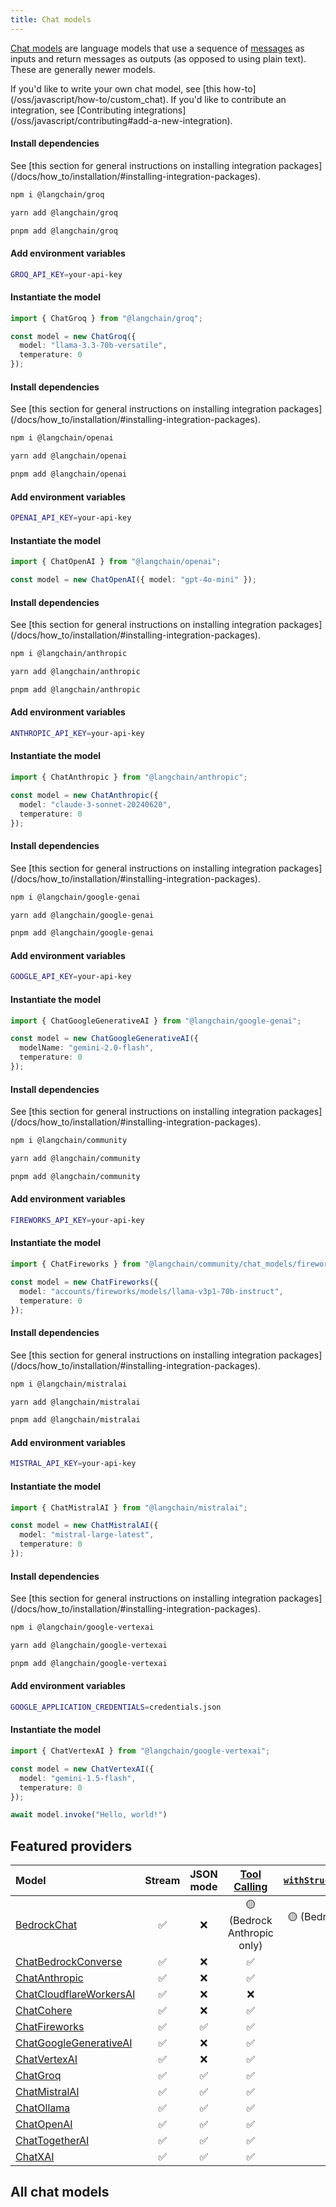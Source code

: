 ```yaml
---
title: Chat models
---
```


[Chat models](/oss/javascript/langchain/models) are language models that use a sequence of [messages](/oss/javascript/langchain/messages) as inputs and return messages as outputs (as opposed to using plain text). These are generally newer models.

<Info>
If you'd like to write your own chat model, see [this how-to](/oss/javascript/how-to/custom_chat). If you'd like to contribute an integration, see [Contributing integrations](/oss/javascript/contributing#add-a-new-integration).
</Info>

<Tabs>
<Tab title="Groq">

#### Install dependencies

<Tip>
See [this section for general instructions on installing integration packages](/docs/how_to/installation/#installing-integration-packages).
</Tip>

<Tabs>
<Tab title="npm">

```bash
npm i @langchain/groq
```

</Tab>
<Tab title="yarn">

```bash
yarn add @langchain/groq
```

</Tab>
<Tab title="pnpm">

```bash
pnpm add @langchain/groq
```

</Tab>
</Tabs>

#### Add environment variables

```bash
GROQ_API_KEY=your-api-key
```

#### Instantiate the model

```typescript
import { ChatGroq } from "@langchain/groq";

const model = new ChatGroq({
  model: "llama-3.3-70b-versatile",
  temperature: 0
});
```

</Tab>
<Tab title="OpenAI">

#### Install dependencies

<Tip>
See [this section for general instructions on installing integration packages](/docs/how_to/installation/#installing-integration-packages).
</Tip>

<Tabs>
<Tab title="npm">

```bash
npm i @langchain/openai
```

</Tab>
<Tab title="yarn">

```bash
yarn add @langchain/openai
```

</Tab>
<Tab title="pnpm">

```bash
pnpm add @langchain/openai
```

</Tab>
</Tabs>

#### Add environment variables

```bash
OPENAI_API_KEY=your-api-key
```

#### Instantiate the model

```typescript
import { ChatOpenAI } from "@langchain/openai";

const model = new ChatOpenAI({ model: "gpt-4o-mini" });
```

</Tab>
<Tab title="Anthropic">

#### Install dependencies

<Tip>
See [this section for general instructions on installing integration packages](/docs/how_to/installation/#installing-integration-packages).
</Tip>

<Tabs>
<Tab title="npm">

```bash
npm i @langchain/anthropic
```

</Tab>
<Tab title="yarn">

```bash
yarn add @langchain/anthropic
```

</Tab>
<Tab title="pnpm">

```bash
pnpm add @langchain/anthropic
```

</Tab>
</Tabs>

#### Add environment variables

```bash
ANTHROPIC_API_KEY=your-api-key
```

#### Instantiate the model

```typescript
import { ChatAnthropic } from "@langchain/anthropic";

const model = new ChatAnthropic({
  model: "claude-3-sonnet-20240620",
  temperature: 0
});
```

</Tab>
<Tab title="Google Gemini">

#### Install dependencies

<Tip>
See [this section for general instructions on installing integration packages](/docs/how_to/installation/#installing-integration-packages).
</Tip>

<Tabs>
<Tab title="npm">

```bash
npm i @langchain/google-genai
```

</Tab>
<Tab title="yarn">

```bash
yarn add @langchain/google-genai
```

</Tab>
<Tab title="pnpm">

```bash
pnpm add @langchain/google-genai
```

</Tab>
</Tabs>

#### Add environment variables

```bash
GOOGLE_API_KEY=your-api-key
```

#### Instantiate the model

```typescript
import { ChatGoogleGenerativeAI } from "@langchain/google-genai";

const model = new ChatGoogleGenerativeAI({
  modelName: "gemini-2.0-flash",
  temperature: 0
});
```

</Tab>
<Tab title="FireworksAI">

#### Install dependencies

<Tip>
See [this section for general instructions on installing integration packages](/docs/how_to/installation/#installing-integration-packages).
</Tip>

<Tabs>
<Tab title="npm">

```bash
npm i @langchain/community
```

</Tab>
<Tab title="yarn">

```bash
yarn add @langchain/community
```

</Tab>
<Tab title="pnpm">

```bash
pnpm add @langchain/community
```

</Tab>
</Tabs>

#### Add environment variables

```bash
FIREWORKS_API_KEY=your-api-key
```

#### Instantiate the model

```typescript
import { ChatFireworks } from "@langchain/community/chat_models/fireworks";

const model = new ChatFireworks({
  model: "accounts/fireworks/models/llama-v3p1-70b-instruct",
  temperature: 0
});
```

</Tab>
<Tab title="MistralAI">

#### Install dependencies

<Tip>
See [this section for general instructions on installing integration packages](/docs/how_to/installation/#installing-integration-packages).
</Tip>

<Tabs>
<Tab title="npm">

```bash
npm i @langchain/mistralai
```

</Tab>
<Tab title="yarn">

```bash
yarn add @langchain/mistralai
```

</Tab>
<Tab title="pnpm">

```bash
pnpm add @langchain/mistralai
```

</Tab>
</Tabs>

#### Add environment variables

```bash
MISTRAL_API_KEY=your-api-key
```

#### Instantiate the model

```typescript
import { ChatMistralAI } from "@langchain/mistralai";

const model = new ChatMistralAI({
  model: "mistral-large-latest",
  temperature: 0
});
```

</Tab>
<Tab title="VertexAI">

#### Install dependencies

<Tip>
See [this section for general instructions on installing integration packages](/docs/how_to/installation/#installing-integration-packages).
</Tip>

<Tabs>
<Tab title="npm">

```bash
npm i @langchain/google-vertexai
```

</Tab>
<Tab title="yarn">

```bash
yarn add @langchain/google-vertexai
```

</Tab>
<Tab title="pnpm">

```bash
pnpm add @langchain/google-vertexai
```

</Tab>
</Tabs>

#### Add environment variables

```bash
GOOGLE_APPLICATION_CREDENTIALS=credentials.json
```

#### Instantiate the model

```typescript
import { ChatVertexAI } from "@langchain/google-vertexai";

const model = new ChatVertexAI({
  model: "gemini-1.5-flash",
  temperature: 0
});
```

</Tab>
</Tabs>

```javascript
await model.invoke("Hello, world!")
```

## Featured providers

| Model                                                                    | Stream | JSON mode | [Tool Calling](/oss/javascript/langchain/tools/) | [`withStructuredOutput()`](/oss/javascript/langchain/structured-output#the-.withstructuredoutput-method) | [Multimodal](/oss/javascript/how-to/multimodal_inputs/) |
| :----------------------------------------------------------------------- | :----: | :-------: | :----------------------------------------: | :------------------------------------------------------------------------------------------: | :-------------------------------------------: |
| [BedrockChat](/oss/javascript/integrations/chat/bedrock/)                          |   ✅   |    ❌     |        🟡 (Bedrock Anthropic only)         |                                 🟡 (Bedrock Anthropic only)                                  |          🟡 (Bedrock Anthropic only)          |
| [ChatBedrockConverse](/oss/javascript/integrations/chat/bedrock_converse/)         |   ✅   |    ❌     |                     ✅                     |                                              ✅                                              |                      ✅                       |
| [ChatAnthropic](/oss/javascript/integrations/chat/anthropic/)                      |   ✅   |    ❌     |                     ✅                     |                                              ✅                                              |                      ✅                       |
| [ChatCloudflareWorkersAI](/oss/javascript/integrations/chat/cloudflare_workersai/) |   ✅   |    ❌     |                     ❌                     |                                              ❌                                              |                      ❌                       |
| [ChatCohere](/oss/javascript/integrations/chat/cohere/)                            |   ✅   |    ❌     |                     ✅                     |                                              ✅                                              |                      ✅                       |
| [ChatFireworks](/oss/javascript/integrations/chat/fireworks/)                      |   ✅   |    ✅     |                     ✅                     |                                              ✅                                              |                      ✅                       |
| [ChatGoogleGenerativeAI](/oss/javascript/integrations/chat/google_generative_ai/)   |   ✅   |    ❌     |                     ✅                     |                                              ✅                                              |                      ✅                       |
| [ChatVertexAI](/oss/javascript/integrations/chat/google_vertex_ai/)                |   ✅   |    ❌     |                     ✅                     |                                              ✅                                              |                      ✅                       |
| [ChatGroq](/oss/javascript/integrations/chat/groq/)                                |   ✅   |    ✅     |                     ✅                     |                                              ✅                                              |                      ✅                       |
| [ChatMistralAI](/oss/javascript/integrations/chat/mistral/)                        |   ✅   |    ✅     |                     ✅                     |                                              ✅                                              |                      ✅                       |
| [ChatOllama](/oss/javascript/integrations/chat/ollama/)                            |   ✅   |    ✅     |                     ✅                     |                                              ✅                                              |                      ✅                       |
| [ChatOpenAI](/oss/javascript/integrations/chat/openai/)                            |   ✅   |    ✅     |                     ✅                     |                                              ✅                                              |                      ✅                       |
| [ChatTogetherAI](/oss/javascript/integrations/chat/togetherai/)                    |   ✅   |    ✅     |                     ✅                     |                                              ✅                                              |                      ✅                       |
| [ChatXAI](/oss/javascript/integrations/chat/xai/)                                  |   ✅   |    ✅     |                     ✅                     |                                              ✅                                              |                      ❌                       |

## All chat models

<Columns cols={3}>
  <Card
    title="Alibaba Tongyi"
    icon="link"
    href="/oss/javascript/integrations/chat/alibaba_tongyi"
    arrow="true"
    cta="View guide"
  >
  </Card>
  <Card
    title="Anthropic"
    icon="link"
    href="/oss/javascript/integrations/chat/anthropic"
    arrow="true"
    cta="View guide"
  >
  </Card>
  <Card
    title="Arcjet Redact"
    icon="link"
    href="/oss/javascript/integrations/chat/arcjet"
    arrow="true"
    cta="View guide"
  >
  </Card>
  <Card
    title="Azure OpenAI"
    icon="link"
    href="/oss/javascript/integrations/chat/azure"
    arrow="true"
    cta="View guide"
  >
  </Card>
  <Card
    title="Baidu Qianfan"
    icon="link"
    href="/oss/javascript/integrations/chat/baidu_qianfan"
    arrow="true"
    cta="View guide"
  >
  </Card>
  <Card
    title="Amazon Bedrock"
    icon="link"
    href="/oss/javascript/integrations/chat/bedrock"
    arrow="true"
    cta="View guide"
  >
  </Card>
  <Card
    title="Amazon Bedrock Converse"
    icon="link"
    href="/oss/javascript/integrations/chat/bedrock_converse"
    arrow="true"
    cta="View guide"
  >
  </Card>
  <Card
    title="Cerebras"
    icon="link"
    href="/oss/javascript/integrations/chat/cerebras"
    arrow="true"
    cta="View guide"
  >
  </Card>
  <Card
    title="Cloudflare Workers AI"
    icon="link"
    href="/oss/javascript/integrations/chat/cloudflare_workersai"
    arrow="true"
    cta="View guide"
  >
  </Card>
  <Card
    title="Cohere"
    icon="link"
    href="/oss/javascript/integrations/chat/cohere"
    arrow="true"
    cta="View guide"
  >
  </Card>
  <Card
    title="Deep Infra"
    icon="link"
    href="/oss/javascript/integrations/chat/deep_infra"
    arrow="true"
    cta="View guide"
  >
  </Card>
  <Card
    title="DeepSeek"
    icon="link"
    href="/oss/javascript/integrations/chat/deepseek"
    arrow="true"
    cta="View guide"
  >
  </Card>
  <Card
    title="Fake LLM"
    icon="link"
    href="/oss/javascript/integrations/chat/fake"
    arrow="true"
    cta="View guide"
  >
  </Card>
  <Card
    title="Fireworks"
    icon="link"
    href="/oss/javascript/integrations/chat/fireworks"
    arrow="true"
    cta="View guide"
  >
  </Card>
  <Card
    title="Friendli"
    icon="link"
    href="/oss/javascript/integrations/chat/friendli"
    arrow="true"
    cta="View guide"
  >
  </Card>
  <Card
    title="Google GenAI"
    icon="link"
    href="/oss/javascript/integrations/chat/google_generative_ai"
    arrow="true"
    cta="View guide"
  >
  </Card>
  <Card
    title="Google Vertex AI"
    icon="link"
    href="/oss/javascript/integrations/chat/google_vertex_ai"
    arrow="true"
    cta="View guide"
  >
  </Card>
  <Card
    title="Groq"
    icon="link"
    href="/oss/javascript/integrations/chat/groq"
    arrow="true"
    cta="View guide"
  >
  </Card>
  <Card
    title="IBM watsonx.ai"
    icon="link"
    href="/oss/javascript/integrations/chat/ibm"
    arrow="true"
    cta="View guide"
  >
  </Card>
  <Card
    title="Llama CPP"
    icon="link"
    href="/oss/javascript/integrations/chat/llama_cpp"
    arrow="true"
    cta="View guide"
  >
  </Card>
  <Card
    title="Minimax"
    icon="link"
    href="/oss/javascript/integrations/chat/minimax"
    arrow="true"
    cta="View guide"
  >
  </Card>
  <Card
    title="MistralAI"
    icon="link"
    href="/oss/javascript/integrations/chat/mistral"
    arrow="true"
    cta="View guide"
  >
  </Card>
  <Card
    title="Moonshot"
    icon="link"
    href="/oss/javascript/integrations/chat/moonshot"
    arrow="true"
    cta="View guide"
  >
  </Card>
  <Card
    title="Novita AI"
    icon="link"
    href="/oss/javascript/integrations/chat/novita"
    arrow="true"
    cta="View guide"
  >
  </Card>
  <Card
    title="Ollama"
    icon="link"
    href="/oss/javascript/integrations/chat/ollama"
    arrow="true"
    cta="View guide"
  >
  </Card>
  <Card
    title="OpenAI"
    icon="link"
    href="/oss/javascript/integrations/chat/openai"
    arrow="true"
    cta="View guide"
  >
  </Card>
  <Card
    title="Perplexity"
    icon="link"
    href="/oss/javascript/integrations/chat/perplexity"
    arrow="true"
    cta="View guide"
  >
  </Card>
  <Card
    title="PremAI"
    icon="link"
    href="/oss/javascript/integrations/chat/premai"
    arrow="true"
    cta="View guide"
  >
  </Card>
  <Card
    title="Tencent Hunyuan"
    icon="link"
    href="/oss/javascript/integrations/chat/tencent_hunyuan"
    arrow="true"
    cta="View guide"
  >
  </Card>
  <Card
    title="Together"
    icon="link"
    href="/oss/javascript/integrations/chat/togetherai"
    arrow="true"
    cta="View guide"
  >
  </Card>
  <Card
    title="WebLLM"
    icon="link"
    href="/oss/javascript/integrations/chat/web_llm"
    arrow="true"
    cta="View guide"
  >
  </Card>
  <Card
    title="xAI"
    icon="link"
    href="/oss/javascript/integrations/chat/xai"
    arrow="true"
    cta="View guide"
  >
  </Card>
  <Card
    title="YandexGPT"
    icon="link"
    href="/oss/javascript/integrations/chat/yandex"
    arrow="true"
    cta="View guide"
  >
  </Card>
  <Card
    title="ZhipuAI"
    icon="link"
    href="/oss/javascript/integrations/chat/zhipuai"
    arrow="true"
    cta="View guide"
  >
  </Card>
</Columns>
